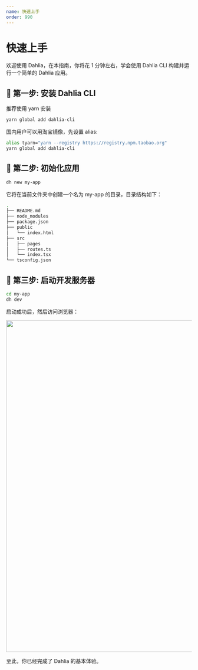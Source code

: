 ```yaml
---
name: 快速上手
order: 990
---
```


# 快速上手

欢迎使用 Dahlia，在本指南，你将花 1 分钟左右，学会使用 Dahlia CLI 构建并运行一个简单的 Dahlia 应用。

##  第一步: 安装 Dahlia CLI

推荐使用 yarn 安装

```bash
yarn global add dahlia-cli
```

国内用户可以用淘宝镜像，先设置 alias:

```bash
alias tyarn="yarn --registry https://registry.npm.taobao.org"
yarn global add dahlia-cli
```

##  第二步: 初始化应用

```bash
dh new my-app
```

它将在当前文件夹中创建一个名为 my-app 的目录，目录结构如下：

```bash
.
├── README.md
├── node_modules
├── package.json
├── public
│   └── index.html
├── src
│   ├── pages
│   ├── routes.ts
│   └── index.tsx
└── tsconfig.json
```

##  第三步: 启动开发服务器

```bash
cd my-app
dh dev
```

启动成功后，然后访问浏览器：

<img src="http://forsigner.com/images/dahlia/dahlia-app.png" width="900" />

至此，你已经完成了 Dahlia 的基本体验。
